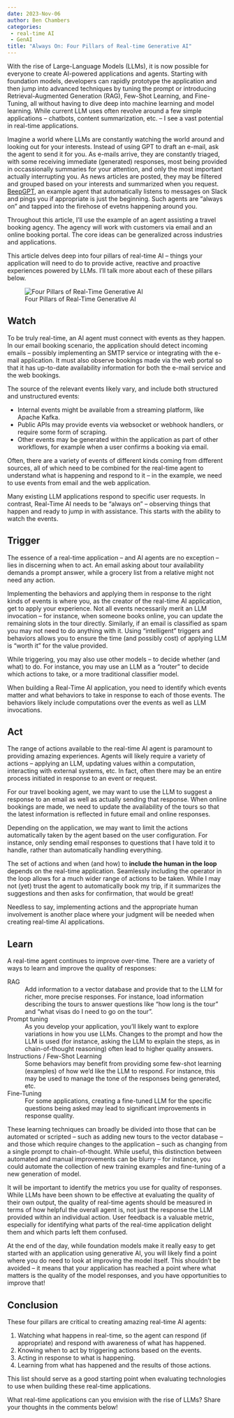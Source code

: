```yaml
---
date: 2023-Nov-06
author: Ben Chambers
categories:
 - real-time AI
 - GenAI
title: "Always On: Four Pillars of Real-time Generative AI"
---
```


With the rise of Large-Language Models (LLMs), it is now possible for everyone to create AI-powered applications and agents.
Starting with foundation models, developers can rapidly prototype the application and then jump into advanced techniques by tuning the prompt or introducing Retrieval-Augmented Generation (RAG), Few-Shot Learning, and Fine-Tuning, all without having to dive deep into machine learning and model learning.
While current LLM uses often revolve around a few simple applications – chatbots, content summarization, etc. – I see a vast potential in real-time applications.

Imagine a world where LLMs are constantly watching the world around and looking out for your interests.
Instead of using GPT to draft an e-mail, ask the agent to send it for you.
As e-mails arrive, they are constantly triaged, with some receiving immediate (generated) responses, most being provided in occassionally summaries for your attention, and only the most important actually interrupting you.
As news articles are posted, they may be filtered and grouped based on your interests and summarized when you request.
[BeepGPT](https://epinzur.github.io/posts/001-openai-fine-tuning-1/post.html), an example agent that automatically listens to messages on Slack and pings you if appropriate is just the beginning.
Such agents are "always on" and tapped into the firehose of evetns happening around you.

Throughout this article, I’ll use the example of an agent assisting a travel booking agency. The agency will work with customers via email and an online booking portal.
The core ideas can be generalized across industries and applications.

This article delves deep into four pillars of real-time AI – things your application will need to do to provide active, reactive and proactive experiences powered by LLMs.
I’ll talk more about each of these pillars below.

![Four Pillars of Real-Time Generative AI](/_static/images/blog/four_pillars_of_realtime_genai.svg)

## Watch
To be truly real-time, an AI agent must connect with events as they happen. In our email booking scenario, the application should detect incoming emails – possibly implementing an SMTP service or integrating with the e-mail application. It must also observe bookings made via the web portal so that it has up-to-date availability information for both the e-mail service and the web bookings.

The source of the relevant events likely vary, and include both structured and unstructured events:

- Internal events might be available from a streaming platform, like Apache Kafka.
- Public APIs may provide events via websocket or webhook handlers, or require some form of scraping.
- Other events may be generated within the application as part of other workflows, for example when a user confirms a booking via email.

Often, there are a variety of events of different kinds coming from different sources, all of which need to be combined for the real-time agent to understand what is happening and respond to it – in the example, we need to use events from email and the web application.

Many existing LLM applications respond to specific user requests.
In contrast, Real-Time AI needs to be “always on” – observing things that happen and ready to jump in with assistance.
This starts with the ability to watch the events.

## Trigger
The essence of a real-time application – and AI agents are no exception – lies in discerning when to act.
An email asking about tour availability demands a prompt answer, while a grocery list from a relative might not need any action.

Implementing the behaviors and applying them in response to the right kinds of events is where you, as the creator of the real-time AI application, get to apply your experience.
Not all events necessarily merit an LLM invocation – for instance, when someone books online, you can update the remaining slots in the tour directly.
Similarly, if an email is classified as spam you may not need to do anything with it.
Using “intelligent” triggers and behaviors allows you to ensure the time (and possibly cost) of applying LLM is “worth it” for the value provided.

While triggering, you may also use other models – to decide whether (and what) to do.
For instance, you may use an LLM as a “router” to decide which actions to take, or a more traditional classifier model.

When building a Real-Time AI application, you need to identify which events matter and what behaviors to take in response to each of those events.
The behaviors likely include computations over the events as well as LLM invocations.

## Act
The range of actions available to the real-time AI agent is paramount to providing amazing experiences.
Agents will likely require a variety of actions – applying an LLM, updating values within a computation, interacting with external systems, etc.
In fact, often there may be an entire process initiated in response to an event or request.

For our travel booking agent, we may want to use the LLM to suggest a response to an email as well as actually sending that response.
When online bookings are made, we need to update the availability of the tours so that the latest information is reflected in future email and online responses.

Depending on the application, we may want to limit the actions automatically taken by the agent based on the user configuration.
For instance, only sending email responses to questions that I have told it to handle, rather than automatically handling everything.

The set of actions and when (and how) to __include the human in the loop__ depends on the real-time application.
Seamlessly including the operator in the loop allows for a much wider range of actions to be taken.
While I may not (yet) trust the agent to automatically book my trip, if it summarizes the suggestions and then asks for confirmation, that would be great!

Needless to say, implementing actions and the appropriate human involvement is another place where your judgment will be needed when creating real-time AI applications.

## Learn
A real-time agent continues to improve over-time. There are a variety of ways to learn and improve the quality of responses:

RAG
: Add information to a vector database and provide that to the LLM for richer, more precise responses.
  For instance, load information describing the tours to answer questions like “how long is the tour” and “what visas do I need to go on the tour”.

Prompt tuning
: As you develop your application, you’ll likely want to explore variations in how you use LLMs.
  Changes to the prompt and how the LLM is used (for instance, asking the LLM to explain the steps, as in chain-of-thought reasoning) often lead to higher quality answers.

Instructions / Few-Shot Learning
: Some behaviors may benefit from providing some few-shot learning (examples) of how we’d like the LLM to respond.
  For instance, this may be used to manage the tone of the responses being generated, etc.

Fine-Tuning
: For some applications, creating a fine-tuned LLM for the specific questions being asked may lead to significant improvements in response quality.

These learning techniques can broadly be divided into those that can be automated or scripted – such as adding new tours to the vector database – and those which require changes to the application – such as changing from a single prompt to chain-of-thought.
While useful, this distinction between automated and manual improvements can be blurry – for instance, you could automate the collection of new training examples and fine-tuning of a new generation of model.

It will be important to identify the metrics you use for quality of responses.
While LLMs have been shown to be effective at evaluating the quality of their own output, the quality of real-time agents should be measured in terms of how helpful the overall agent is, not just the response the LLM provided within an individual action.
User feedback is a valuable metric, especially for identifying what parts of the real-time application delight them and which parts left them confused.

At the end of the day, while foundation models make it really easy to get started with an application using generative AI, you will likely find a point where you do need to look at improving the model itself.
This shouldn’t be avoided – it means that your application has reached a point where what matters is the quality of the model responses, and you have opportunities to improve that!

## Conclusion
These four pillars are critical to creating amazing real-time AI agents:

1. Watching what happens in real-time, so the agent can respond (if appropriate) and respond with awareness of what has happened.
2. Knowing when to act by triggering actions based on the events.
3. Acting in response to what is happening.
4. Learning from what has happened and the results of those actions.

This list should serve as a good starting point when evaluating technologies to use when building these real-time applications.

What real-time applications can you envision with the rise of LLMs?
Share your thoughts in the comments below!